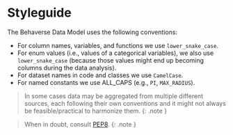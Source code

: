 # Styleguide

The Behaverse Data Model uses the following conventions:

-   For column names, variables, and functions we use `lower_snake_case`.
-   For enum values (i.e., values of a categorical variables), we also use `lower_snake_case` (because those values might end up becoming columns during the data analysis).
-   For dataset names in code and classes we use `CamelCase`.
-   For named constants we use ALL_CAPS (e.g., `PI`, `MAX_RADIUS`).

> In some cases data may be aggregated from multiple different sources, each following their own conventions and it might not always be feasible/practical to harmonize them. {: .note }

> When in doubt, consult [PEP8](https://pep8.org/). {: .note }
